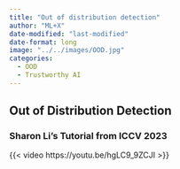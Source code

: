 ```yaml
---
title: "Out of distribution detection"
author: "ML+X"
date-modified: "last-modified"
date-format: long
image: "../../images/OOD.jpg"
categories:
  - OOD
  - Trustworthy AI
---
```

## Out of Distribution Detection

### Sharon Li's Tutorial from ICCV 2023
{{< video https://youtu.be/hgLC9_9ZCJI >}}